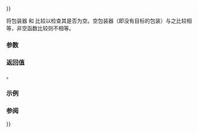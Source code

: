 {{title|operator{{==}}{{petty|(std::copyable_function)}}}}
{{cpp/utility/functional/copyable_function/navbar}}
{{ddcl|since=c++26|1=
friend bool operator==( const std::copyable_function&amp; f, std::nullptr_t ) noexcept;
}}

将包装器 {{c|f}} 和 {{lc|std::nullptr_t}} 比较以检查其是否为空。空包装器（即没有目标的包装）与之比较相等，非空函数比较则不相等。

{{cpp/hidden friend|{{tt|std::copyable_function&lt;FunctionType&gt;}}}}

{{cpp/note synthesized eq}}

===参数===
{{par begin}}
{{par|f|要比较的 {{tt|std::copyable_function}}}}
{{par end}}

===返回值===
{{c|!f}}。

===示例===
{{example}}

===参阅===
{{dsc begin}}
{{dsc inc|cpp/utility/functional/copyable_function/dsc operator bool}}
{{dsc inc|cpp/utility/functional/function/dsc operator cmp}}
{{dsc inc|cpp/utility/functional/move_only_function/dsc operator{{==}}}}
{{dsc end}}

{{langlinks|de|en|es|fr|it|ja|pt|ru}}